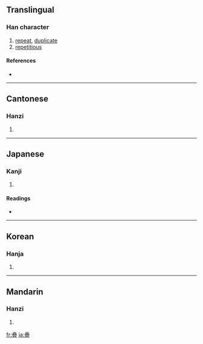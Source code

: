 {{also|叠|曡}}
==Translingual==

===Han character===
{{Han char|rn=102|rad=田|as=17|sn=22|four=6010<sub>7</sub>|canj=田田田一 (WWWM)}}

# [[repeat]], [[duplicate]]
# [[repetitious]]

====References====
* {{Han ref|kx=0767.090|dkj=21983|dj=1177.140|hdz=42555.140|uh=758A|ud=30090|bh=C57C|bd=50556}}

----

==Cantonese==

===Hanzi===
{{yue-hanzi|jyut=|y=dip6|sim=叠}}

# {{defn|Cantonese}}

----

==Japanese==

===Kanji===
{{ja-kanji|grade=|rs=田17}}

# {{defn|Japanese}}

====Readings====
* {{ja-readings|on=[[じょう]] (jō), [[ちょう]] (chō)|kun=[[たたむ]] (tatamu), [[たたみ]] (tatami), [[かさねる]] (kasaneru)|nanori=}}

----

==Korean==

===Hanja===
{{ko-hanja|hangeul=첩|eumhun=|rv=cheop|mr=ch'ŏp|y=chep}}

# {{defn|Korean}}

----

==Mandarin==

===Hanzi===
{{cmn-hanzi|sim=叠|pin=[[dié]] ([[die2]])|wg=tieh<sup>2</sup>}}

# {{defn|Mandarin}}

[[fr:疊]]
[[ja:疊]]